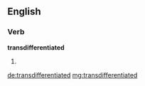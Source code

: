 ==English==

===Verb===
'''transdifferentiated'''

# {{past of|transdifferentiate}}

[[de:transdifferentiated]]
[[mg:transdifferentiated]]